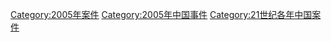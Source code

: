 [[Category:2005年案件|Category:2005年案件]]
[[Category:2005年中国事件|Category:2005年中国事件]]
[[Category:21世纪各年中国案件|Category:21世纪各年中国案件]]